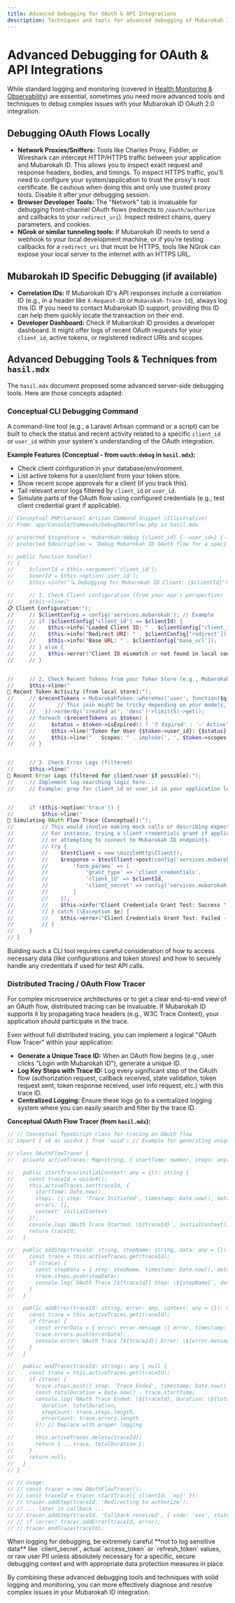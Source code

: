 ```yaml
---
title: Advanced Debugging for OAuth & API Integrations
description: Techniques and tools for advanced debugging of Mubarokah ID OAuth 2.0 flows and API interactions.
---
```


# Advanced Debugging for OAuth & API Integrations

While standard logging and monitoring (covered in [Health Monitoring & Observability](../../production/health-monitoring)) are essential, sometimes you need more advanced tools and techniques to debug complex issues with your Mubarokah ID OAuth 2.0 integration.

## Debugging OAuth Flows Locally

-   **Network Proxies/Sniffers:** Tools like Charles Proxy, Fiddler, or Wireshark can intercept HTTP/HTTPS traffic between your application and Mubarokah ID. This allows you to inspect exact request and response headers, bodies, and timings.
    <Callout type="warning" title="HTTPS Decryption">
      To inspect HTTPS traffic, you'll need to configure your system/application to trust the proxy's root certificate. Be cautious when doing this and only use trusted proxy tools. Disable it after your debugging session.
    </Callout>
-   **Browser Developer Tools:** The "Network" tab is invaluable for debugging front-channel OAuth flows (redirects to `/oauth/authorize` and callbacks to your `redirect_uri`). Inspect redirect chains, query parameters, and cookies.
-   **NGrok or similar tunneling tools:** If Mubarokah ID needs to send a webhook to your local development machine, or if you're testing callbacks for a `redirect_uri` that must be HTTPS, tools like NGrok can expose your local server to the internet with an HTTPS URL.

## Mubarokah ID Specific Debugging (if available)

-   **Correlation IDs:** If Mubarokah ID's API responses include a correlation ID (e.g., in a header like `X-Request-ID` or `Mubarokah-Trace-Id`), always log this ID. If you need to contact Mubarokah ID support, providing this ID can help them quickly locate the transaction on their end.
-   **Developer Dashboard:** Check if Mubarokah ID provides a developer dashboard. It might offer logs of recent OAuth requests for your `client_id`, active tokens, or registered redirect URIs and scopes.

## Advanced Debugging Tools & Techniques from `hasil.mdx`

The `hasil.mdx` document proposed some advanced server-side debugging tools. Here are those concepts adapted:

### Conceptual CLI Debugging Command

A command-line tool (e.g., a Laravel Artisan command or a script) can be built to check the status and recent activity related to a specific `client_id` or `user_id` within your system's understanding of the OAuth integration.

**Example Features (Conceptual - from `oauth:debug` in `hasil.mdx`):**
-   Check client configuration in your database/environment.
-   List active tokens for a user/client from your token store.
-   Show recent scope approvals for a client (if you track this).
-   Tail relevant error logs filtered by `client_id` or `user_id`.
-   Simulate parts of the OAuth flow using configured credentials (e.g., test client credential grant if applicable).

```php
// Conceptual PHP/Laravel Artisan Command Snippet (Illustrative)
// From: app/Console/Commands/DebugOAuthFlow.php in hasil.mdx

// protected $signature = 'mubarokah:debug {client_id} {--user_id=} {--trace}';
// protected $description = 'Debug Mubarokah ID OAuth flow for a specific client or user';

// public function handle()
// {
//     $clientId = $this->argument('client_id');
//     $userId = $this->option('user_id');
//     $this->info("🔍 Debugging for Mubarokah ID Client: {$clientId}");

//     // 1. Check Client Configuration (from your app's perspective)
//     $this->line("
📋 Client Configuration:");
//     // $clientConfig = config('services.mubarokah'); // Example
//     // if ($clientConfig['client_id'] == $clientId) {
//     //    $this->info("Loaded Client ID: " . $clientConfig['client_id']);
//     //    $this->info("Redirect URI: " . $clientConfig['redirect']);
//     //    $this->info("Base URL: " . $clientConfig['base_url']);
//     // } else {
//     //    $this->error("Client ID mismatch or not found in local config.");
//     // }


//     // 2. Check Recent Tokens from your Token Store (e.g., MubarokahToken model)
//     $this->line("
🎫 Recent Token Activity (from local store):");
//     // $recentTokens = MubarokahToken::whereHas('user', function($q) use ($clientId){
//     //       // This join might be tricky depending on your models, or search by client_id if stored on token
//     //   })->orderBy('created_at', 'desc')->limit(5)->get();
//     // foreach ($recentTokens as $token) {
//     //     $status = $token->isExpired() ? '⏰ Expired' : '✅ Active';
//     //     $this->line("Token for User {$token->user_id}: {$status} - Created: {$token->created_at} - Expires: {$token->expires_at}");
//     //     $this->line("   Scopes: " . implode(', ', $token->scopes ?? []));
//     // }


//     // 3. Check Error Logs (filtered)
//     $this->line("
📝 Recent Error Logs (filtered for client/user if possible):");
//     // Implement log searching logic here...
//     // Example: grep for client_id or user_id in your application logs.


//     if ($this->option('trace')) {
//         $this->line("
🔬 Simulating OAuth Flow Trace (Conceptual):");
//         // This would involve making mock calls or describing expected steps.
//         // For instance, trying a client credentials grant if applicable,
//         // or attempting to connect to Mubarokah ID endpoints.
//         // try {
//         //    $testClient = new \GuzzleHttp\Client();
//         //    $response = $testClient->post(config('services.mubarokah.base_url') . '/oauth/token', [
//         //        'form_params' => [
//         //            'grant_type' => 'client_credentials',
//         //            'client_id' => $clientId,
//         //            'client_secret' => config('services.mubarokah.client_secret') // Careful with secrets
//         //        ]
//         //    ]);
//         //    $this->info("Client Credentials Grant Test: Success " . $response->getStatusCode());
//         // } catch (\Exception $e) {
//         //    $this->error("Client Credentials Grant Test: Failed - " . $e->getMessage());
//         // }
//     }
// }
```
<Callout type="note">
Building such a CLI tool requires careful consideration of how to access necessary data (like configurations and token stores) and how to securely handle any credentials if used for test API calls.
</Callout>

### Distributed Tracing / OAuth Flow Tracer

For complex microservice architectures or to get a clear end-to-end view of an OAuth flow, distributed tracing can be invaluable. If Mubarokah ID supports it by propagating trace headers (e.g., W3C Trace Context), your application should participate in the trace.

Even without full distributed tracing, you can implement a logical "OAuth Flow Tracer" within your application:

-   **Generate a Unique Trace ID:** When an OAuth flow begins (e.g., user clicks "Login with Mubarokah ID"), generate a unique ID.
-   **Log Key Steps with Trace ID:** Log every significant step of the OAuth flow (authorization request, callback received, state validation, token request sent, token response received, user info request, etc.) with this trace ID.
-   **Centralized Logging:** Ensure these logs go to a centralized logging system where you can easily search and filter by the trace ID.

**Conceptual OAuth Flow Tracer (from `hasil.mdx`):**
```typescript
// // Conceptual TypeScript class for tracing an OAuth flow
// import { v4 as uuidv4 } from 'uuid'; // Example for generating unique IDs

// class OAuthFlowTracer {
//   private activeTraces: Map<string, { startTime: number, steps: any[], errors: any[], context: any }> = new Map();

//   public startTrace(initialContext: any = {}): string {
//     const traceId = uuidv4();
//     this.activeTraces.set(traceId, {
//       startTime: Date.now(),
//       steps: [{ step: 'Trace Initiated', timestamp: Date.now(), data: initialContext }],
//       errors: [],
//       context: initialContext
//     });
//     console.log(`OAuth Trace Started: \${traceId}`, initialContext); // Replace with proper logging
//     return traceId;
//   }

//   public addStep(traceId: string, stepName: string, data: any = {}): void {
//     const trace = this.activeTraces.get(traceId);
//     if (trace) {
//       const stepData = { step: stepName, timestamp: Date.now(), data, memory: process.memoryUsage().rss };
//       trace.steps.push(stepData);
//       console.log(`OAuth Trace [${traceId}] Step: \${stepName}`, data); // Replace with proper logging
//     }
//   }

//   public addError(traceId: string, error: any, context: any = {}): void {
//     const trace = this.activeTraces.get(traceId);
//     if (trace) {
//       const errorData = { error: error.message || error, timestamp: Date.now(), context, stack: error.stack };
//       trace.errors.push(errorData);
//       console.error(`OAuth Trace [${traceId}] Error: \${error.message || error}`, context); // Replace with proper logging
//     }
//   }

//   public endTrace(traceId: string): any | null {
//     const trace = this.activeTraces.get(traceId);
//     if (trace) {
//       trace.steps.push({ step: 'Trace Ended', timestamp: Date.now() });
//       const totalDuration = Date.now() - trace.startTime;
//       console.log(`OAuth Trace Ended: \${traceId}, Duration: \${totalDuration}ms`, {
//         duration: totalDuration,
//         stepCount: trace.steps.length,
//         errorCount: trace.errors.length
//       }); // Replace with proper logging

//       this.activeTraces.delete(traceId);
//       return { ...trace, totalDuration };
//     }
//     return null;
//   }
// }

// // Usage:
// // const tracer = new OAuthFlowTracer();
// // const traceId = tracer.startTrace({ clientId: 'xyz' });
// // tracer.addStep(traceId, 'Redirecting to authorize');
// // ... later in callback ...
// // tracer.addStep(traceId, 'Callback received', { code: 'xxx', state: 'yyy' });
// // if (error) tracer.addError(traceId, error);
// // tracer.endTrace(traceId);
```

<Callout type="tip">
When logging for debugging, be extremely careful **not to log sensitive data** like `client_secret`, actual `access_token` or `refresh_token` values, or raw user PII unless absolutely necessary for a specific, secure debugging context and with appropriate data protection measures in place.
</Callout>

By combining these advanced debugging tools and techniques with solid logging and monitoring, you can more effectively diagnose and resolve complex issues in your Mubarokah ID integration.

